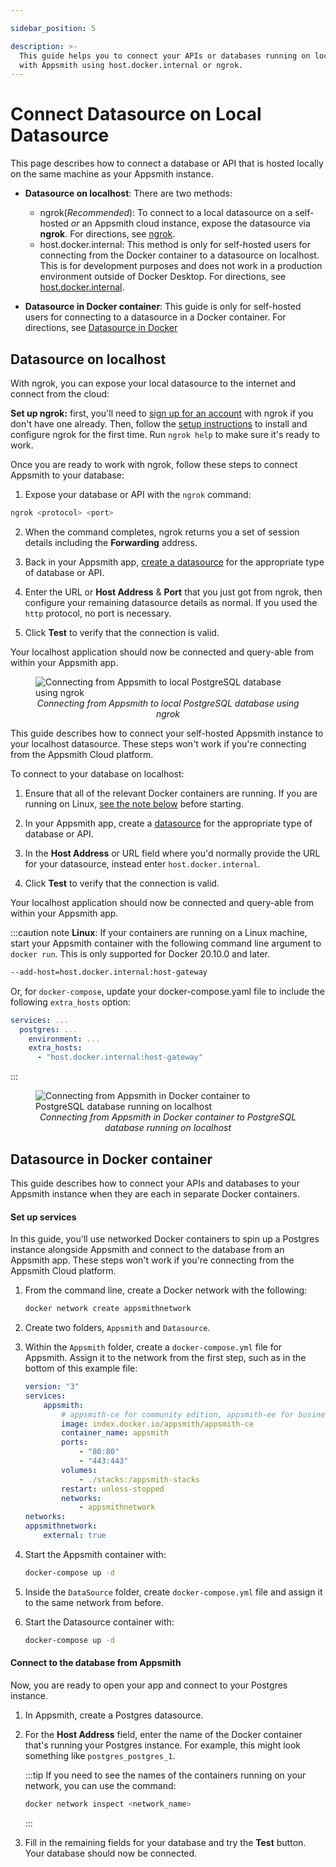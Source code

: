 ```yaml
---

sidebar_position: 5

description: >-
  This guide helps you to connect your APIs or databases running on localhost
  with Appsmith using host.docker.internal or ngrok.
---
```



# Connect Datasource on Local Datasource

This page describes how to connect a database or API that is hosted locally on the same machine as your Appsmith instance.

- **Datasource on localhost**: There are two methods:
  - ngrok(*Recommended*): To connect to a local datasource on a self-hosted _or_ an Appsmith cloud instance, expose the datasource via **ngrok**. For directions, see [ngrok](/connect-data/how-to-guides/how-to-work-with-local-apis-on-appsmith?connect-method=ngrok).
  - host.docker.internal: This method is only for self-hosted users for connecting from the Docker container to a datasource on localhost. This is for development purposes and does not work in a production environment outside of Docker Desktop. For directions, see [host.docker.internal](/connect-data/how-to-guides/how-to-work-with-local-apis-on-appsmith?connect-method=localhost).

- **Datasource in Docker container**: This guide is only for self-hosted users for connecting to a datasource in a Docker container. For directions, see [Datasource in Docker](/connect-data/how-to-guides/how-to-work-with-local-apis-on-appsmith?connect-method=localhost#datasource-in-docker-container)


## Datasource on localhost
<Tabs queryString="connect-method">

<TabItem label="ngrok(Recommended)" value="ngrok">

With ngrok, you can expose your local datasource to the internet and connect from the cloud:

<VideoEmbed host="youtube" videoId="IUX2rXmS17E" title="Connect to localhost using ngrok" caption="Connect to localhost using ngrok"/>

**Set up ngrok:** first, you'll need to [sign up for an account](https://dashboard.ngrok.com/signup) with ngrok if you don't have one already. Then, follow the [setup instructions](https://dashboard.ngrok.com/get-started/setup) to install and configure ngrok for the first time. Run `ngrok help` to make sure it's ready to work.

Once you are ready to work with ngrok, follow these steps to connect Appsmith to your database:

1. Expose your database or API with the ```ngrok``` command:
  ```bash
  ngrok <protocol> <port>
  ```

2. When the command completes, ngrok returns you a set of session details including the **Forwarding** address.

3. Back in your Appsmith app, [create a datasource](/connect-data/how-to-guides/connect-datasource) for the appropriate type of database or API.

4. Enter the URL or **Host Address** & **Port** that you just got from ngrok, then configure your remaining datasource details as normal. If you used the `http` protocol, no port is necessary.

5. Click **Test** to verify that the connection is valid.

Your localhost application should now be connected and query-able from within your Appsmith app.

<figure>
  <img src="/img/ngrok-config-example.png" style={{width: "100%", height: "auto"}} alt="Connecting from Appsmith to local PostgreSQL database using ngrok" />
  <figcaption align="center"><i>Connecting from Appsmith to local PostgreSQL database using ngrok</i></figcaption>
</figure>

</TabItem>

<TabItem label="host.docker.internal" value="localhost">

This guide describes how to connect your self-hosted Appsmith instance to your localhost datasource. These steps won't work if you're connecting from the Appsmith Cloud platform.

<VideoEmbed host="youtube" videoId="4XlgsVekzhI" title="Connecting from Appsmith in Docker to local datasource" caption="Connecting from Appsmith in Docker to local datasource"/>

To connect to your database on localhost:

1. Ensure that all of the relevant Docker containers are running. If you are running on Linux, [see the note below](#linux-note) before starting. 

2. In your Appsmith app, create a [datasource](/connect-data/reference) for the appropriate type of database or API.

3. In the **Host Address** or URL field where you'd normally provide the URL for your datasource, instead enter `host.docker.internal`.

4. Click **Test** to verify that the connection is valid.

<!-- anchor placed here to accommodate docs page header bar -->
<a name="linux-note"></a>

Your localhost application should now be connected and query-able from within your Appsmith app.

:::caution note
**Linux**: If your containers are running on a Linux machine, start your Appsmith container with the following command line argument to `docker run`. This is only supported for Docker 20.10.0 and later.

```bash
--add-host=host.docker.internal:host-gateway
```

Or, for `docker-compose`, update your docker-compose.yaml file to include the following `extra_hosts` option:

```yml
services: ...
  postgres: ...
    environment: ...
    extra_hosts:
      - "host.docker.internal:host-gateway"
```
:::

<figure>
  <img src="/img/local_db_config.png" style={{width: "100%", height: "auto"}} alt="Connecting from Appsmith in Docker container to PostgreSQL database running on localhost" />
  <figcaption align="center"><i>Connecting from Appsmith in Docker container to PostgreSQL database running on localhost</i></figcaption>
</figure>


</TabItem>

</Tabs>

## Datasource in Docker container

This guide describes how to connect your APIs and databases to your Appsmith instance when they are each in separate Docker containers.

#### Set up services

In this guide, you'll use networked Docker containers to spin up a Postgres instance alongside Appsmith and connect to the database from an Appsmith app. These steps won't work if you're connecting from the Appsmith Cloud platform.

1. From the command line, create a Docker network with the following:

    ```bash
    docker network create appsmithnetwork
    ```

1. Create two folders, `Appsmith` and `Datasource`.

1. Within the `Appsmith` folder, create a `docker-compose.yml` file for Appsmith. Assign it to the network from the first step, such as in the bottom of this example file:

    ```yaml
    version: "3"
    services:
        appsmith:
            # appsmith-ce for community edition, appsmith-ee for business.
            image: index.docker.io/appsmith/appsmith-ce
            container_name: appsmith
            ports:
                - "80:80"
                - "443:443"
            volumes:
                - ./stacks:/appsmith-stacks
            restart: unless-stopped
            networks:
                - appsmithnetwork
    networks:
    appsmithnetwork:
        external: true
    ```

1. Start the Appsmith container with:

    ```bash
    docker-compose up -d
    ```

1. Inside the `DataSource` folder, create `docker-compose.yml` file and assign it to the same network from before.

1. Start the Datasource container with:
   
    ```bash
    docker-compose up -d
    ```

#### Connect to the database from Appsmith

Now, you are ready to open your app and connect to your Postgres instance.

1. In Appsmith, create a Postgres datasource.

1. For the **Host Address** field, enter the name of the Docker container that's running your Postgres instance. For example, this might look something like `postgres_postgres_1`.

    :::tip
    If you need to see the names of the containers running on your network, you can use the command:

    ```bash
    docker network inspect <network_name>
    ```
    :::

1. Fill in the remaining fields for your database and try the **Test** button. Your database should now be connected.
